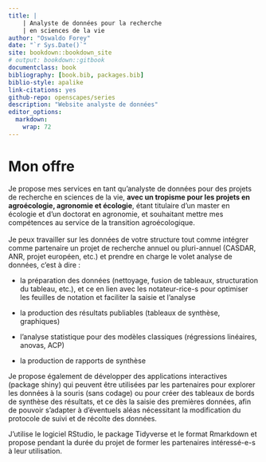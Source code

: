 ```yaml
---
title: |
    | Analyste de données pour la recherche
    | en sciences de la vie 
author: "Oswaldo Forey"
date: "`r Sys.Date()`"
site: bookdown::bookdown_site
# output: bookdown::gitbook
documentclass: book
bibliography: [book.bib, packages.bib]
biblio-style: apalike
link-citations: yes
github-repo: openscapes/series
description: "Website analyste de données"
editor_options: 
  markdown: 
    wrap: 72
---
```

# Mon offre

::: {align="justify"}
Je propose mes services en tant qu'analyste de données pour des projets
de recherche en sciences de la vie, **avec un tropisme pour les projets
en agroécologie, agronomie et écologie**, étant titulaire d'un master en
écologie et d'un doctorat en agronomie, et souhaitant mettre mes
compétences au service de la transition agroécologique.\
\
Je peux travailler sur les données de votre structure tout comme
intégrer comme partenaire un projet de recherche annuel ou pluri-annuel
(CASDAR, ANR, projet européen, etc.) et prendre en charge le volet
analyse de données, c'est à dire :

-   la préparation des données (nettoyage, fusion de tableaux,
    structuration du tableau, etc.), et ce en lien avec les
    notateur-rice-s pour optimiser les feuilles de notation et faciliter
    la saisie et l'analyse

-   la production des résultats publiables (tableaux de synthèse,
    graphiques)

-   l'analyse statistique pour des modèles classiques (régressions
    linéaires, anovas, ACP)

-   la production de rapports de synthèse

Je propose également de développer des applications interactives
(package shiny) qui peuvent être utilisées par les partenaires pour
explorer les données à la souris (sans codage) ou pour créer des
tableaux de bords de synthèse des résultats, et ce dès la saisie des
premières données, afin de pouvoir s'adapter à d'éventuels aléas
nécessitant la modification du protocole de suivi et de récolte des
données.

J'utilise le logiciel RStudio, le package Tidyverse et le format
Rmarkdown et propose pendant la durée du projet de former les
partenaires intéressé-e-s à leur utilisation.
:::